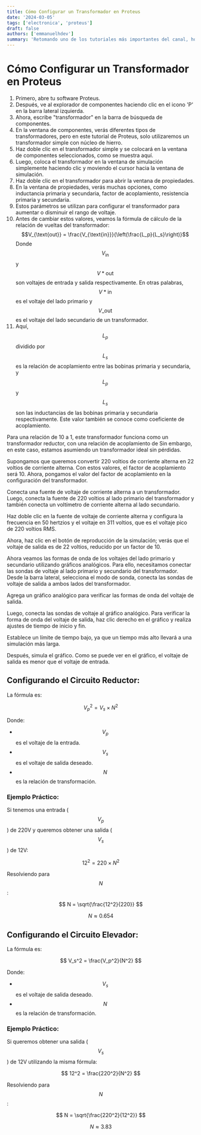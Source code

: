```yaml
---
title: Cómo Configurar un Transformador en Proteus
date: '2024-03-05'
tags: ['electronica', 'proteus']
draft: false
authors: ['emmanuelhdev']
summary: 'Retomando uno de los tutoriales más importantes del canal, hoy lo traemos a la web para tenerlo de referencia y hacer tu vida más sencilla.'
---
```


<div class="mb-8">
    <TransformatorCalculator />
</div>

# Cómo Configurar un Transformador en Proteus

1. Primero, abre tu software Proteus.
2. Después, ve al explorador de componentes haciendo clic en el icono 'P' en la barra lateral izquierda.
3. Ahora, escribe "transformador" en la barra de búsqueda de componentes.
4. En la ventana de componentes, verás diferentes tipos de transformadores, pero en este tutorial de Proteus, solo utilizaremos un transformador simple con núcleo de hierro.
5. Haz doble clic en el transformador simple y se colocará en la ventana de componentes seleccionados, como se muestra aquí.
6. Luego, coloca el transformador en la ventana de simulación simplemente haciendo clic y moviendo el cursor hacia la ventana de simulación.
7. Haz doble clic en el transformador para abrir la ventana de propiedades.
8. En la ventana de propiedades, verás muchas opciones, como inductancia primaria y secundaria, factor de acoplamiento, resistencia primaria y secundaria.
9. Estos parámetros se utilizan para configurar el transformador para aumentar o disminuir el rango de voltaje.
10. Antes de cambiar estos valores, veamos la fórmula de cálculo de la relación de vueltas del transformador:
    $$V_{\text{out}} = \frac{V_{\text{in}}}{\left(\frac{L_p}{L_s}\right)}$$
    Donde $$V_{\text{in}}$$ y $$ V*{\text{out}}$$ son voltajes de entrada y salida respectivamente. En otras palabras, $$ V*{\text{in}}$$ es el voltaje del lado primario y $$ V\_{\text{out}}$$ es el voltaje del lado secundario de un transformador.
11. Aquí, $$ L_p $$ dividido por $$ L_s$$ es la relación de acoplamiento entre las bobinas primaria y secundaria, y $$ L_p$$ y $$ L_s$$ son las inductancias de las bobinas primaria y secundaria respectivamente. Este valor también se conoce como coeficiente de acoplamiento.

Para una relación de 10 a 1, este transformador funciona como un transformador reductor, con una relación de acoplamiento de Sin embargo, en este caso, estamos asumiendo un transformador ideal sin pérdidas.

Supongamos que queremos convertir 220 voltios de corriente alterna en 22 voltios de corriente alterna. Con estos valores, el factor de acoplamiento será 10. Ahora, pongamos el valor del factor de acoplamiento en la configuración del transformador.

Conecta una fuente de voltaje de corriente alterna a un transformador. Luego, conecta la fuente de 220 voltios al lado primario del transformador y también conecta un voltímetro de corriente alterna al lado secundario.

Haz doble clic en la fuente de voltaje de corriente alterna y configura la frecuencia en 50 hertzios y el voltaje en 311 voltios, que es el voltaje pico de 220 voltios RMS.

Ahora, haz clic en el botón de reproducción de la simulación; verás que el voltaje de salida es de 22 voltios, reducido por un factor de 10.

Ahora veamos las formas de onda de los voltajes del lado primario y secundario utilizando gráficos analógicos. Para ello, necesitamos conectar las sondas de voltaje al lado primario y secundario del transformador. Desde la barra lateral, selecciona el modo de sonda, conecta las sondas de voltaje de salida a ambos lados del transformador.

Agrega un gráfico analógico para verificar las formas de onda del voltaje de salida.

Luego, conecta las sondas de voltaje al gráfico analógico. Para verificar la forma de onda del voltaje de salida, haz clic derecho en el gráfico y realiza ajustes de tiempo de inicio y fin.

Establece un límite de tiempo bajo, ya que un tiempo más alto llevará a una simulación más larga.

Después, simula el gráfico. Como se puede ver en el gráfico, el voltaje de salida es menor que el voltaje de entrada.

## Configurando el Circuito Reductor:

La fórmula es:

$$ V_p^2 = V_s \times N^2 $$

Donde:

- $$ V_p $$ es el voltaje de la entrada.
- $$ V_s $$ es el voltaje de salida deseado.
- $$ N $$ es la relación de transformación.

### Ejemplo Práctico:

Si tenemos una entrada ($$ V_p $$) de 220V y queremos obtener una salida ($$ V_s $$) de 12V:

$$ 12^2 = 220 \times N^2 $$

Resolviendo para $$ N $$:

$$ N = \sqrt{\frac{12^2}{220}} $$

$$ N \approx 0.654 $$

## Configurando el Circuito Elevador:

La fórmula es:

$$ V_s^2 = \frac{V_p^2}{N^2} $$

Donde:

- $$ V_s $$ es el voltaje de salida deseado.
- $$ N $$ es la relación de transformación.

### Ejemplo Práctico:

Si queremos obtener una salida ($$ V_s $$) de 12V utilizando la misma fórmula:

$$ 12^2 = \frac{220^2}{N^2} $$

Resolviendo para $$ N $$:

$$ N = \sqrt{\frac{220^2}{12^2}} $$

$$ N \approx 3.83 $$
